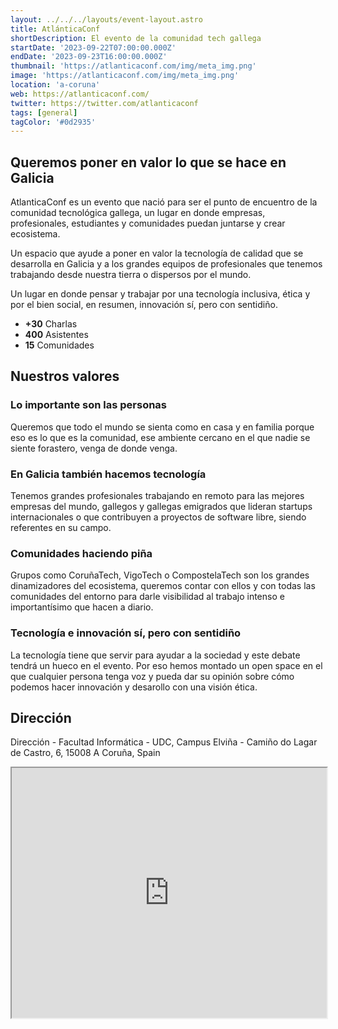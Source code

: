```yaml
---
layout: ../../../layouts/event-layout.astro
title: AtlánticaConf
shortDescription: El evento de la comunidad tech gallega
startDate: '2023-09-22T07:00:00.000Z'
endDate: '2023-09-23T16:00:00.000Z'
thumbnail: 'https://atlanticaconf.com/img/meta_img.png'
image: 'https://atlanticaconf.com/img/meta_img.png'
location: 'a-coruna'
web: https://atlanticaconf.com/
twitter: https://twitter.com/atlanticaconf
tags: [general]
tagColor: '#0d2935'
---
```


## Queremos poner en valor lo que se hace en Galicia

AtlanticaConf es un evento que nació para ser el punto de encuentro de la comunidad tecnológica gallega, un lugar en donde empresas, profesionales, estudiantes y comunidades puedan juntarse y crear ecosistema.

Un espacio que ayude a poner en valor la tecnología de calidad que se desarrolla en Galicia y a los grandes equipos de profesionales que tenemos trabajando desde nuestra tierra o dispersos por el mundo.

Un lugar en donde pensar y trabajar por una tecnología inclusiva, ética y por el bien social, en resumen, innovación sí, pero con sentidiño.

- **+30** Charlas
- **400** Asistentes
- **15** Comunidades

## Nuestros valores

### Lo importante son las personas

Queremos que todo el mundo se sienta como en casa y en familia porque eso es lo que es la comunidad, ese ambiente cercano en el que nadie se siente forastero, venga de donde venga.

### En Galicia también hacemos tecnología

Tenemos grandes profesionales trabajando en remoto para las mejores empresas del mundo, gallegos y gallegas emigrados que lideran startups internacionales o que contribuyen a proyectos de software libre, siendo referentes en su campo.

### Comunidades haciendo piña

Grupos como CoruñaTech, VigoTech o CompostelaTech son los grandes dinamizadores del ecosistema, queremos contar con ellos y con todas las comunidades del entorno para darle visibilidad al trabajo intenso e importantísimo que hacen a diario.

### Tecnología e innovación sí, pero con sentidiño

La tecnología tiene que servir para ayudar a la sociedad y este debate tendrá un hueco en el evento. Por eso hemos montado un open space en el que cualquier persona tenga voz y pueda dar su opinión sobre cómo podemos hacer innovación y desarollo con una visión ética.

## Dirección

Dirección - Facultad Informática - UDC, Campus Elviña - Camiño do Lagar de Castro, 6, 15008 A Coruña, Spain

<iframe
  style="width: 100%; height: 400px;"
  height="400"
  allowfullscreen=""
  loading="lazy"
  referrerpolicy="no-referrer-when-downgrade"
  src="https://www.google.com/maps/embed?pb=!1m14!1m8!1m3!1d5804.220210379612!2d-8.410934!3d43.332885!3m2!1i1024!2i768!4f13.1!3m3!1m2!1s0xd2e7cb3d82865e7%3A0x426ea83b7a5a451f!2sFacultad%20de%20Inform%C3%A1tica%20-%20UDC!5e0!3m2!1sen!2sbg!4v1683709446372!5m2!1sen!2sbg"
  aria-label="Camiño do Lagar de Castro, 6, 15008 A Coruña, Spain"
></iframe>
